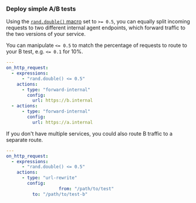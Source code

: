 
### Deploy simple A/B tests

Using the [`rand.double()`
macro](/docs/traffic-policy/macros/utility#randdouble--double) set to `>=
0.5`, you can equally split incoming requests to two different internal agent
endpoints, which forward traffic to the two versions of your service.

You can manipulate `<= 0.5` to match the percentage of requests to route to your
B test, e.g. `<= 0.1` for 10%.

```yaml mode=traffic-policy
---
on_http_request:
  - expressions:
      - "rand.double() <= 0.5"
    actions:
      - type: "forward-internal"
        config:
          url: https://b.internal
  - actions:
      - type: "forward-internal"
        config:
          url: https://a.internal
```

If you don't have multiple services, you could also route B traffic to a
separate route.

```yaml mode=traffic-policy
---
on_http_request:
  - expressions:
      - "rand.double() <= 0.5"
    actions:
      - type: "url-rewrite"
        config:
					from: "/path/to/test"
          to: "/path/to/test-b"
```
